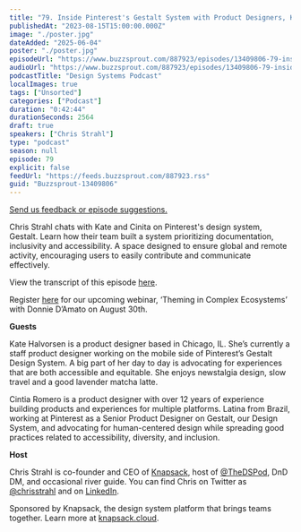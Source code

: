 ```yaml
---
title: "79. Inside Pinterest's Gestalt System with Product Designers, Kate Halvorsen and Cintia Romero: A community-centric approach"
publishedAt: "2023-08-15T15:00:00.000Z"
image: "./poster.jpg"
dateAdded: "2025-06-04"
poster: "./poster.jpg"
episodeUrl: "https://www.buzzsprout.com/887923/episodes/13409806-79-inside-pinterest-s-gestalt-system-with-product-designers-kate-halvorsen-and-cintia-romero-a-community-centric-approach.mp3"
audioUrl: "https://www.buzzsprout.com/887923/episodes/13409806-79-inside-pinterest-s-gestalt-system-with-product-designers-kate-halvorsen-and-cintia-romero-a-community-centric-approach.mp3"
podcastTitle: "Design Systems Podcast"
localImages: true
tags: ["Unsorted"]
categories: ["Podcast"]
duration: "0:42:44"
durationSeconds: 2564
draft: true
speakers: ["Chris Strahl"]
type: "podcast"
season: null
episode: 79
explicit: false
feedUrl: "https://feeds.buzzsprout.com/887923.rss"
guid: "Buzzsprout-13409806"
---
```

[Send us feedback or episode suggestions.](https://www.buzzsprout.com/twilio/text_messages/887923/open_sms)

Chris Strahl chats with Kate and Cinita on Pinterest's design system, Gestalt. Learn how their team built a system prioritizing documentation, inclusivity and accessibility. A space designed to ensure global and remote activity, encouraging users to easily contribute and communicate effectively. 

View the transcript of this episode [here](https://docs.google.com/document/d/1GrTGy-LeqShTbHWhDDvFzHG7G6POrWzJ/edit).

Register [here](https://knapsack-cloud.zoom.us/webinar/register/WN_mT0yPVrNSXOKRH8xrW8ZMg) for our upcoming webinar, ‘Theming in Complex Ecosystems’ with Donnie D’Amato on August 30th. 

**Guests**

Kate Halvorsen is a product designer based in Chicago, IL. She’s currently a staff product designer working on the mobile side of Pinterest’s Gestalt Design System. A big part of her day to day is advocating for experiences that are both accessible and equitable. She enjoys newstalgia design, slow travel and a good lavender matcha latte.  

Cintia Romero is a product designer with over 12 years of experience building products and experiences for multiple platforms. Latina from Brazil, working at Pinterest as a Senior Product Designer on Gestalt, our Design System, and advocating for human-centered design while spreading good practices related to accessibility, diversity, and inclusion. 

**Host**

Chris Strahl is co-founder and CEO of [Knapsack](https://www.knapsack.cloud/), host of [@TheDSPod](https://twitter.com/thedspod), DnD DM, and occasional river guide. You can find Chris on Twitter as [@chrisstrahl](https://twitter.com/chrisstrahl) and on [LinkedIn](https://www.linkedin.com/in/chrisstrahl/).

Sponsored by Knapsack, the design system platform that brings teams together. Learn more at [knapsack.cloud](https://www.knapsack.cloud/?utm_source=podcast).
